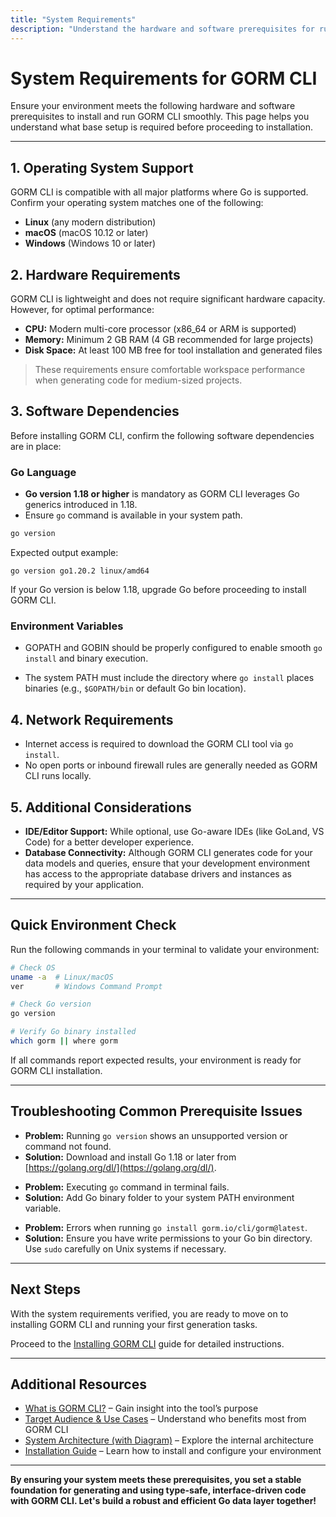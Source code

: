 ```yaml
---
title: "System Requirements"
description: "Understand the hardware and software prerequisites for running GORM CLI, including required Go versions and platform dependencies. Learn what base environment you need before starting installation."
---
```


# System Requirements for GORM CLI

Ensure your environment meets the following hardware and software prerequisites to install and run GORM CLI smoothly. This page helps you understand what base setup is required before proceeding to installation.

---

## 1. Operating System Support

GORM CLI is compatible with all major platforms where Go is supported. Confirm your operating system matches one of the following:

- **Linux** (any modern distribution)
- **macOS** (macOS 10.12 or later)
- **Windows** (Windows 10 or later)


## 2. Hardware Requirements

GORM CLI is lightweight and does not require significant hardware capacity. However, for optimal performance:

- **CPU:** Modern multi-core processor (x86_64 or ARM is supported)
- **Memory:** Minimum 2 GB RAM (4 GB recommended for large projects)
- **Disk Space:** At least 100 MB free for tool installation and generated files

> These requirements ensure comfortable workspace performance when generating code for medium-sized projects.


## 3. Software Dependencies

Before installing GORM CLI, confirm the following software dependencies are in place:

### Go Language

- **Go version 1.18 or higher** is mandatory as GORM CLI leverages Go generics introduced in 1.18.
- Ensure `go` command is available in your system path.

```bash
go version
```
Expected output example:

```plaintext
go version go1.20.2 linux/amd64
```

<Check>
If your Go version is below 1.18, upgrade Go before proceeding to install GORM CLI.
</Check>

### Environment Variables

- GOPATH and GOBIN should be properly configured to enable smooth `go install` and binary execution.

- The system PATH must include the directory where `go install` places binaries (e.g., `$GOPATH/bin` or default Go bin location).


## 4. Network Requirements

- Internet access is required to download the GORM CLI tool via `go install`.
- No open ports or inbound firewall rules are generally needed as GORM CLI runs locally.


## 5. Additional Considerations

- **IDE/Editor Support:** While optional, use Go-aware IDEs (like GoLand, VS Code) for a better developer experience.
- **Database Connectivity:** Although GORM CLI generates code for your data models and queries, ensure that your development environment has access to the appropriate database drivers and instances as required by your application.


---

## Quick Environment Check

Run the following commands in your terminal to validate your environment:

```bash
# Check OS
uname -a  # Linux/macOS
ver       # Windows Command Prompt

# Check Go version
go version

# Verify Go binary installed
which gorm || where gorm
```

If all commands report expected results, your environment is ready for GORM CLI installation.


---

## Troubleshooting Common Prerequisite Issues

<AccordionGroup title="Common Problems and How to Fix Them">
<Accordion title="Go Version Too Low or Not Installed">

- **Problem:** Running `go version` shows an unsupported version or command not found.
- **Solution:** Download and install Go 1.18 or later from [https://golang.org/dl/](https://golang.org/dl/).

</Accordion>
<Accordion title="'go' Command Not Found or PATH Issues">

- **Problem:** Executing `go` command in terminal fails.
- **Solution:** Add Go binary folder to your system PATH environment variable.

</Accordion>
<Accordion title="Insufficient Permissions to Install Binaries">

- **Problem:** Errors when running `go install gorm.io/cli/gorm@latest`.
- **Solution:** Ensure you have write permissions to your Go bin directory. Use `sudo` carefully on Unix systems if necessary.

</Accordion>
</AccordionGroup>

---

## Next Steps

With the system requirements verified, you are ready to move on to installing GORM CLI and running your first generation tasks.

Proceed to the [Installing GORM CLI](/getting-started/prerequisites-installation/installation) guide for detailed instructions.


---

## Additional Resources

- [What is GORM CLI?](../../overview/product-introduction/what-is-gorm-cli) – Gain insight into the tool’s purpose
- [Target Audience & Use Cases](../../overview/product-introduction/target-audience-use-cases) – Understand who benefits most from GORM CLI
- [System Architecture (with Diagram)](../../overview/architecture-concepts/system-architecture-diagram) – Explore the internal architecture
- [Installation Guide](../prerequisites-installation/installation) – Learn how to install and configure your environment


---

**By ensuring your system meets these prerequisites, you set a stable foundation for generating and using type-safe, interface-driven code with GORM CLI. Let's build a robust and efficient Go data layer together!**
